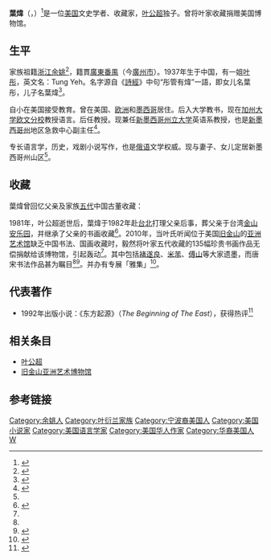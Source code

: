 {{Otheruses|other=名为葉煒的其他人物|葉煒 (萬曆進士)}}
'''葉煒'''（{{lang-en|Max Yeh}}，{{bd|1937年||}}）<ref>{{cite web |url=http://book.sina.com.cn/excerpt/sz/rw/2012-02-16/1059295280_2.shtml |title=真名士自风流：醉卧美人膝的才子叶公超(2) |publisher=[[新浪网|新浪网]] |date=2012年2月16日 |accessdate=2014-07-16 |language=zh-CN |deadurl=yes |archiveurl=https://web.archive.org/web/20140726080652/http://book.sina.com.cn/excerpt/sz/rw/2012-02-16/1059295280_2.shtml |archivedate=2014年7月26日 }}</ref>是一位[[美国|美国]]文史学者、收藏家，[[叶公超|叶公超]]独子。曾将叶家收藏捐赠美国博物馆。

==生平==
家族祖籍[[浙江|浙江]][[余姚|余姚]]<ref>{{cite web|url=http://jdxiaoshi.sjtu.edu.cn/xsrw_view.jsp?id=150 |title=叶公超 |publisher=上海交通大学校史网 |accessdate=2014-07-16 |language=zh-CN}}</ref>，籍貫[[廣東|廣東]][[番禺縣|番禺]]（今[[廣州市|廣州市]]）。1937年生于中国，有一姐[[叶彤|叶彤]]，英文名：Tung Yeh。名字源自《[[詩經|詩經]]》中句“彤管有煒”一語，即女儿名葉彤，儿子名葉煒<ref>{{cite web|url=http://www.people.com.cn/BIG5/198221/198467/12341300.html |title=葉公超：從新月作家到外交家 |publisher=[[人民网|人民网]] |date=2010年8月4日 |accessdate=2014-07-16 |language=zh-TW}}</ref>。

自小在美国接受教育。曾在美国、[[欧洲|欧洲]]和[[墨西哥|墨西哥]]居住。后入大学教书，现在[[加州大学欧文分校|加州大学欧文分校]]教授语言。后任{{tsl|en|Hobart and William Smith Colleges|赫伯特和威廉史密斯学院}}教授。现兼任[[新墨西哥州立大学|新墨西哥州立大学]]英语系教授，也是[[新墨西哥州|新墨西哥州]]{{link-en|希尔斯伯若|Hillsboro, New Mexico}}地区急救中心副主任<ref name="Yeh">{{cite web|url=http://www.fc2.org/authors/yeh/yeh.html |title=Max Yeh |publisher=University of Alabama Press  |accessdate=2014-07-16 |language=en}}</ref>。

专长语言学，历史，戏剧小说写作，也是[[俄语|俄语]]文学权威。现与妻子、女儿定居新墨西哥州山区<ref name="Yeh"/>。

==收藏==
葉煒曾回忆父亲及家族[[五代|五代]]中国古董收藏：
{{squote|
1978年冬，父親來探看我初生的女兒的時候，連續三天從早上到黃昏，我們坐在一起，他給我詳述葉家書畫收藏當中年份較早的部份。當時他已經25年沒有碰過這些書畫了，而他手頭上有的只是一份作品題目或書畫家名的清單。憑記憶，父親背誦字畫上的題辭，講述每一幅作品的狀態、書法風格、書法家軼事、其收藏過程和失而復得的故事。父親的憶述不僅把藝術藏品的資料傳授給我；而且借著孫女的出生，透過祖輩的收藏和創作者的精美書畫及其歷代的詩文翰墨，通過墨彩和詩韻，把沉浸在對藝術品欣賞的遐思，化作家族世代追求至美的精神，傳給下一代。<ref>{{cite book|volume= |title=《畫出新世界：美國華人藝術家》|author=[[楊芳芷|楊芳芷]] |editor= |edition= |year= 2013年6月 |accessdate=2014-07-16|location=臺北|page= |isbn=9570528338 |publisher=臺北商務印書館}}</ref>
}}

1981年，叶公超逝世后，葉煒于1982年赴[[台北|台北]]打理父亲后事，葬父亲于台湾[[金山安乐园|金山安乐园]]，并继承了父亲的书画收藏<ref name="Yeh donation">{{cite web|url=http://articles.latimes.com/2003/may/14/entertainment/et-muchnic14 |title=A museum-warming gift |publisher=Los Angeles Times |author=Suzanne Muchnic  |date=May 14, 2003 |accessdate=2014-07-16 |language=en}}</ref>。2010年，当叶氏听闻位于美国[[旧金山|旧金山]]的[[旧金山亚洲艺术博物馆|亚洲艺术馆]]缺乏中国书法、国画收藏时，毅然将叶家五代收藏的135幅珍贵书画作品无偿捐献给该博物馆，引起轰动<ref name="Yeh donation"/>。其中包括[[褚遂良|褚遂良]]、[[米芾|米芾]]、[[傅山|傅山]]等大家遗墨，而唐宋书法作品甚为瞩目<ref name="Yeh donation"/><ref>{{cite web|url=http://ycshaw.wordpress.com/2010/10/06/%E8%91%89%E5%85%AC%E8%B6%85%E5%AE%B6%E6%97%8F%E7%8F%8D%E8%97%8F%E5%B1%95%E7%99%BB%E5%A0%B4/ |title=葉公超家族珍藏展登場 |date=October 6, 2010 |accessdate=2014-07-16 |language=zh-hant}}</ref>。并办有专展「雅集」<ref>{{cite web|url=http://chinesewritersna.com/review/?page_id=10651 |title=葉公超家族書畫收藏的背後故事 |author=楊芳芷 |publisher=世界周刊 |date=2006年6月4日 |accessdate=2014-07-16 |language=zh-hant}}</ref>。

==代表著作==
* 1992年出版小说：《东方起源》（''The Beginning of The East''），获得热评<ref >{{cite journal |author=Marjorie E. Rhine |title=Reading as Mapping: Max Yeh's The Beginning of the East |journal=Asian American Literature |volume=24 |issue=4 |pages=157-172 |year=Winter 1999 |url=http://www.jstor.org/discover/10.2307/468179?uid=3738032&uid=2129&uid=2&uid=70&uid=4&sid=21104500428213 |format=PDF}}</ref>

==相关条目==
* [[叶公超|叶公超]]
* [[旧金山亚洲艺术博物馆|旧金山亚洲艺术博物馆]]

==参考链接==
{{reflist|2}}

{{Authority control}}
{{DEFAULTSORT:Y}}
[[Category:余姚人|Category:余姚人]]
[[Category:叶衍兰家族|Category:叶衍兰家族]]
[[Category:宁波裔美国人|Category:宁波裔美国人]]
[[Category:美国小说家|Category:美国小说家]]
[[Category:美国语言学家|Category:美国语言学家]]
[[Category:美国华人作家|Category:美国华人作家]]
[[Category:华裔美国人|Category:华裔美国人]]
[[Category:葉姓|W]]